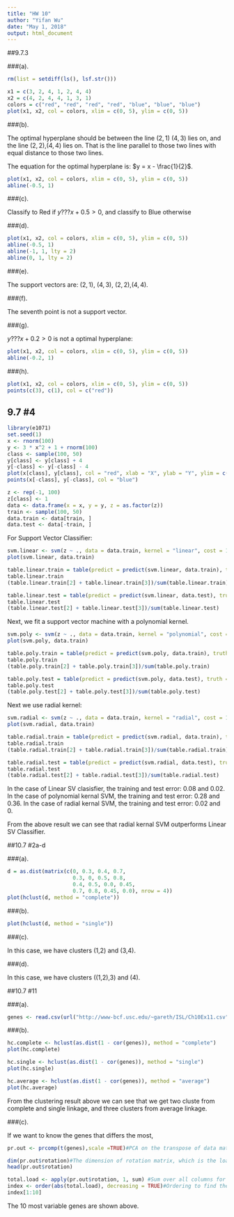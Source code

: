 ---
title: "HW 10"
author: "Yifan Wu"
date: "May 1, 2018"
output: html_document
---

##9.7.3

###(a).

```{r}
rm(list = setdiff(ls(), lsf.str()))

x1 = c(3, 2, 4, 1, 2, 4, 4)
x2 = c(4, 2, 4, 4, 1, 3, 1)
colors = c("red", "red", "red", "red", "blue", "blue", "blue")
plot(x1, x2, col = colors, xlim = c(0, 5), ylim = c(0, 5))
```


###(b).

The optimal hyperplane should be between the line $(2,1)$ $(4,3)$ lies on, and the line $(2,2)$,$(4,4)$ lies on. That is the line parallel to those two lines with equal distance to those two lines. 

The equation for the optimal hyperplane is: $y = x - \frac{1}{2}$.

```{r}
plot(x1, x2, col = colors, xlim = c(0, 5), ylim = c(0, 5))
abline(-0.5, 1)
```

###(c). 

Classify to Red if $y???x+0.5>0$, and classify to Blue otherwise


###(d). 


```{r}
plot(x1, x2, col = colors, xlim = c(0, 5), ylim = c(0, 5))
abline(-0.5, 1)
abline(-1, 1, lty = 2)
abline(0, 1, lty = 2)
```

###(e). 

The support vectors are: $(2,1)$, $(4,3)$, $(2,2)$,$(4,4)$.


###(f). 


The seventh point is not a support vector. 

###(g). 

$y???x+0.2>0$ is not a optimal hyperplane:

```{r}
plot(x1, x2, col = colors, xlim = c(0, 5), ylim = c(0, 5))
abline(-0.2, 1)
```

###(h).

```{r}
plot(x1, x2, col = colors, xlim = c(0, 5), ylim = c(0, 5))
points(c(3), c(1), col = c("red"))
```


## 9.7 #4

```{r}
library(e1071)
set.seed(1)
x <- rnorm(100)
y <- 3 * x^2 + 1 + rnorm(100)
class <- sample(100, 50)
y[class] <- y[class] + 4
y[-class] <- y[-class] - 4
plot(x[class], y[class], col = "red", xlab = "X", ylab = "Y", ylim = c(-6, 30))
points(x[-class], y[-class], col = "blue")
```


```{r}
z <- rep(-1, 100)
z[class] <- 1
data <- data.frame(x = x, y = y, z = as.factor(z))
train <- sample(100, 50)
data.train <- data[train, ]
data.test <- data[-train, ]
```


For Support Vector Classifier: 

```{r}
svm.linear <- svm(z ~ ., data = data.train, kernel = "linear", cost = 1)
plot(svm.linear, data.train)
```

```{r}
table.linear.train = table(predict = predict(svm.linear, data.train), truth = data.train$z) 
table.linear.train
(table.linear.train[2] + table.linear.train[3])/sum(table.linear.train)
```

```{r}
table.linear.test = table(predict = predict(svm.linear, data.test), truth = data.test$z) 
table.linear.test
(table.linear.test[2] + table.linear.test[3])/sum(table.linear.test)
```


Next, we fit a support vector machine with a polynomial kernel.

```{r}
svm.poly <- svm(z ~ ., data = data.train, kernel = "polynomial", cost = 1)
plot(svm.poly, data.train)
```


```{r}
table.poly.train = table(predict = predict(svm.poly, data.train), truth = data.train$z)
table.poly.train
(table.poly.train[2] + table.poly.train[3])/sum(table.poly.train)
```

```{r}
table.poly.test = table(predict = predict(svm.poly, data.test), truth = data.test$z) 
table.poly.test
(table.poly.test[2] + table.poly.test[3])/sum(table.poly.test)
```

Next we use radial kernel:

```{r}
svm.radial <- svm(z ~ ., data = data.train, kernel = "radial", cost = 1)
plot(svm.radial, data.train)
```


```{r}
table.radial.train = table(predict = predict(svm.radial, data.train), truth = data.train$z)
table.radial.train
(table.radial.train[2] + table.radial.train[3])/sum(table.radial.train)
```

```{r}
table.radial.test = table(predict = predict(svm.radial, data.test), truth = data.test$z) 
table.radial.test
(table.radial.test[2] + table.radial.test[3])/sum(table.radial.test)
```

In the case of Linear SV clasisfier, the training and test error: 0.08 and 0.02. 
In the case of polynomial kernal SVM, the training and test error: 0.28 and 0.36.
In the case of radial kernal SVM, the training and test error: 0.02 and 0.

From the above result we can see that radial kernal SVM outperforms Linear SV Classifier. 

##10.7 #2a-d

###(a).

```{r}
d = as.dist(matrix(c(0, 0.3, 0.4, 0.7, 
                     0.3, 0, 0.5, 0.8,
                     0.4, 0.5, 0.0, 0.45,
                     0.7, 0.8, 0.45, 0.0), nrow = 4))
plot(hclust(d, method = "complete"))
```


###(b). 

```{r}
plot(hclust(d, method = "single"))
```


###(c). 

In this case, we have clusters (1,2) and (3,4).


###(d). 


In this case, we have clusters ((1,2),3) and (4).




##10.7 #11

###(a).

```{r}
genes <- read.csv(url("http://www-bcf.usc.edu/~gareth/ISL/Ch10Ex11.csv"), header = FALSE)
```


###(b). 


```{r}
hc.complete <- hclust(as.dist(1 - cor(genes)), method = "complete")
plot(hc.complete)
```

```{r}
hc.single <- hclust(as.dist(1 - cor(genes)), method = "single")
plot(hc.single)
```


```{r}
hc.average <- hclust(as.dist(1 - cor(genes)), method = "average")
plot(hc.average)
```


From the clustering result above we can see that we get two cluste from complete and single linkage, and three clusters from average linkage. 


###(c). 

If we want to know the genes that differs the most, 


```{r}
pr.out <- prcomp(t(genes),scale =TRUE)#PCA on the transpose of data matrix while normalize the data. We want to examine the variance of genes, so we have to transpose the dataset. 

dim(pr.out$rotation)#The dimension of rotation matrix, which is the loading of each principle components on each observation of data. 
head(pr.out$rotation)
```



```{r}
total.load <- apply(pr.out$rotation, 1, sum) #Sum over all columns for all 1000 genes
index <- order(abs(total.load), decreasing = TRUE)#Ordering to find the largest absolute total loading
index[1:10]
```

The 10 most variable genes are shown above. 










































































